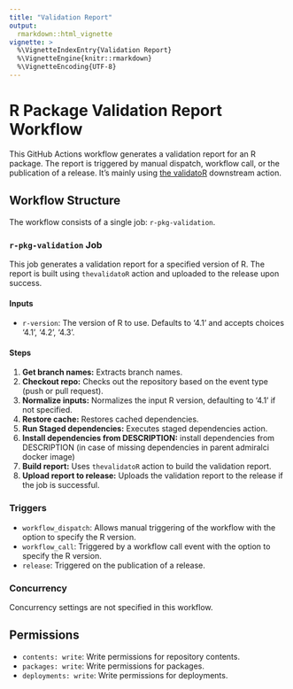 ```yaml
---
title: "Validation Report"
output: 
  rmarkdown::html_vignette
vignette: >
  %\VignetteIndexEntry{Validation Report}
  %\VignetteEngine{knitr::rmarkdown}
  %\VignetteEncoding{UTF-8}
---
```


# R Package Validation Report Workflow

This GitHub Actions workflow generates a validation report for an R package. The report is triggered by manual dispatch, workflow call, or the publication of a release.
It's mainly using [the validatoR](https://github.com/insightsengineering/thevalidatoR) downstream action.

## Workflow Structure

The workflow consists of a single job: `r-pkg-validation`.

### `r-pkg-validation` Job

This job generates a validation report for a specified version of R. The report is built using `thevalidatoR` action and uploaded to the release upon success.

#### Inputs

- `r-version`: The version of R to use. Defaults to '4.1' and accepts choices '4.1', '4.2', '4.3'.

#### Steps

1. **Get branch names:** Extracts branch names.
2. **Checkout repo:** Checks out the repository based on the event type (push or pull request).
3. **Normalize inputs:** Normalizes the input R version, defaulting to '4.1' if not specified.
4. **Restore cache:** Restores cached dependencies.
5. **Run Staged dependencies:** Executes staged dependencies action.
6. **Install dependencies from DESCRIPTION:** install dependencies from DESCRIPTION (in case of missing dependencies in parent admiralci docker image)
7. **Build report:** Uses `thevalidatoR` action to build the validation report.
8. **Upload report to release:** Uploads the validation report to the release if the job is successful.

### Triggers

- `workflow_dispatch`: Allows manual triggering of the workflow with the option to specify the R version.
- `workflow_call`: Triggered by a workflow call event with the option to specify the R version.
- `release`: Triggered on the publication of a release.

### Concurrency

Concurrency settings are not specified in this workflow.

## Permissions

- `contents: write`: Write permissions for repository contents.
- `packages: write`: Write permissions for packages.
- `deployments: write`: Write permissions for deployments.
